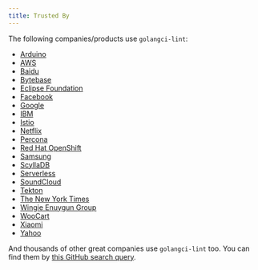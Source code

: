 ```yaml
---
title: Trusted By
---
```


The following companies/products use `golangci-lint`:

- [Arduino](https://github.com/arduino/arduino-cli)
- [AWS](https://github.com/aws/aws-xray-sdk-go)
- [Baidu](https://github.com/baidu/bfe)
- [Bytebase](https://github.com/bytebase/bytebase)
- [Eclipse Foundation](https://github.com/eclipse/che-go-jsonrpc)
- [Facebook](https://github.com/facebookincubator/fbender)
- [Google](https://github.com/GoogleContainerTools/skaffold)
- [IBM](https://github.com/ibm-developer/ibm-cloud-env-golang)
- [Istio](https://github.com/istio/istio)
- [Netflix](https://github.com/Netflix/titus-executor)
- [Percona](https://github.com/percona/pmm-managed)
- [Red Hat OpenShift](https://github.com/openshift/telemeter)
- [Samsung](https://github.com/samsung-cnct/cluster-api-provider-ssh)
- [ScyllaDB](https://github.com/scylladb/gocqlx)
- [Serverless](https://github.com/serverless/event-gateway)
- [SoundCloud](https://github.com/soundcloud/periskop)
- [Tekton](http://tekton.dev/)
- [The New York Times](https://github.com/NYTimes/encoding-wrapper)
- [Wingie Enuygun Group](https://github.com/WEG-Technology)
- [WooCart](https://github.com/woocart/gsutil)
- [Xiaomi](https://github.com/XiaoMi/soar)
- [Yahoo](https://github.com/yahoo/yfuzz)

And thousands of other great companies use `golangci-lint` too.
You can find them by [this GitHub search query](https://github.com/search?q=golangci-lint&type=Code).
